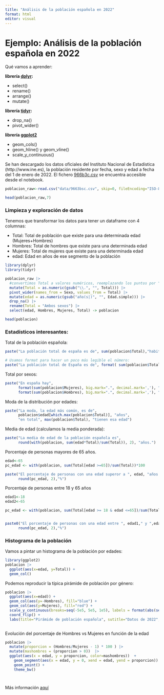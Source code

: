 ```yaml
---
title: "Análisis de la población española en 2022"
format: html
editor: visual
---
```


# Ejemplo: Análisis de la población española en 2022

Qué vamos a aprender:

**librería [dplyr](https://dplyr.tidyverse.org/):**

-   select()
-   rename()
-   arrange()
-   mutate()

**librería [tidyr](https://tidyr.tidyverse.org/):**

-   drop_na()
-   pivot_wider()

**librería [ggplot2](https://ggplot2.tidyverse.org/)**

-   geom_cols()
-   geom_hline() y geom_vline()
-   scale_y\_continuous()

Se han descargado los datos oficiales del Instituto Nacional de Estadística (http://www.ine.es), la población residente por fecha, sexo y edad a fecha del 1 de enero de 2022. El fichero [966b3c.csv](http://www.ine.es/jaxiT3/Tabla.htm?t=9663&L=0) se encuentra accesible desde el notebook.

```r
poblacion_raw<-read.csv("data/9663bsc.csv", skip=0, fileEncoding="ISO-8859-1", header=T, sep=';', stringsAsFactor=F)

head(poblacion_raw,7)
```

### Limpieza y exploración de datos

Tenemos que transformar los datos para tener un dataframe con 4 columnas:

-   Total: Total de población que existe para una determinada edad (Mujeres+Hombres)
-   Hombres: Total de hombres que existe para una determinada edad
-   Mujeres: Total de mujeres que existe para una determinada edad
-   edad: Edad en años de ese segmento de la población

```r
library(dplyr)
library(tidyr)

poblacion_raw |> 
  #convertimos Total a valores numéricos, reemplazando los puntos por "". 
  mutate(Total = as.numeric(gsub("\\.", "", Total))) |>
  pivot_wider(names_from = Sexo, values_from = Total) |>
  mutate(edad = as.numeric(gsub("año(s|)", "", Edad.simple))) |>
  drop_na() |>
  rename(Total = "Ambos sexos") |>
  select(edad, Hombres, Mujeres, Total) -> poblacion

head(poblacion)
```

### Estadísticos interesantes: 

Total de la población española:

```r
paste("La población total de españa es de", sum(poblacion$Total),"habitantes.")

# Usamos format para hacer un poco más legible el número: 
paste("La población total de España es de", format( sum(poblacion$Total), big.mark='.', decimal.mark=','),"habitantes.")

```

Total por sexos:

```r
paste("En españa hay", 
      format(sum(poblacion$Mujeres), big.mark=".", decimal.mark=','), "mujeres y ", 
      format(sum(poblacion$Hombres), big.mark=".", decimal.mark=','), "hombres.")
```

Moda de la distribución por edades:

```r
paste("La moda, la edad más común, es de",
      poblacion$edad[which.max(poblacion$Total)], "años", 
      "en total", max(poblacion$Total), "tienen esa edad")
```

Media de edad (calculamos la media ponderada):

```r
paste("La media de edad de la población española es",
      round(with(poblacion, sum(edad*Total)/sum(Total)), 2), "años.")
```

Porcentaje de personas mayores de 65 años.

```r
edad<-65
pc_edad <- with(poblacion, sum(Total[edad >=65])/sum(Total))*100

paste("El porcentaje de personas con una edad superor a ", edad, "años es del ", 
      round(pc_edad, 2),"%")
```

Porcentaje de personas entre 18 y 65 años

```r
edad1<-18
edad2<-65

pc_edad <- with(poblacion, sum(Total[edad >= 18 & edad <=65])/sum(Total))*100


paste0("El porcentaje de personas con una edad entre ", edad1," y ",edad2," años es del ",
      round(pc_edad, 2),"%")
```

### Histograma de la población

Vamos a pintar un histograma de la población por edades:

```r
library(ggplot2)
poblacion |>
  ggplot(aes(x=edad, y=Total)) +
  geom_col()

```

Podemos reproducir la típica pirámide de población por género:

```r
poblacion |>
  ggplot(aes(x=edad)) +
  geom_col(aes(y=-Hombres), fill="blue") +
  geom_col(aes(y=Mujeres), fill="red") +
  scale_y_continuous(breaks=seq(-5e5, 5e5, 1e5), labels = format(abs(seq(-5e5, 5e5, 1e5)), big.mark = ".", decimal.mark = ",", scientific = F)) +
  coord_flip() +
  labs(title="Pirámide de población española", sutitle="Datos de 2022", x = "edad", y= "Hombres       Mujeres")
  
```

Evolución del porcentaje de Hombres vs Mujeres en función de la edad

```r
poblacion |>
  mutate(proporcion = (Hombres/Mujeres - 1) * 100 ) |>
  mutate(mashombres = (proporcion > 0))  |>
  ggplot(aes(x = edad, y = proporcion, color=mashombres))  +
    geom_segment(aes(x = edad, y = 0, xend = edad, yend = proporcion)) +
    geom_point() +
    theme_bw()




```

Más información [aquí](https://www.ine.es/ss/Satellite?L=es_ES&c=INESeccion_C&cid=1259926722525&p=%5C&pagename=ProductosYServicios%2FPYSLayout)
